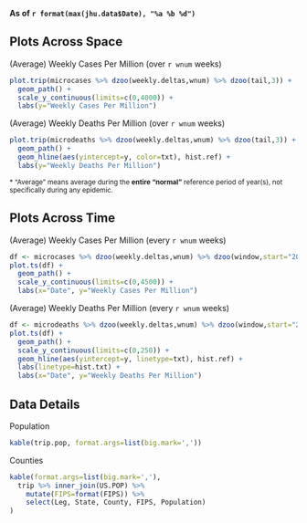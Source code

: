 
**As of `r format(max(jhu.data$Date), "%a %b %d")`**


## Plots Across Space

<div class="plot-title">(Average) Weekly Cases Per Million (over `r wnum` weeks)</div>
```r
plot.trip(microcases %>% dzoo(weekly.deltas,wnum) %>% dzoo(tail,3)) +
  geom_path() +
  scale_y_continuous(limits=c(0,4000)) +
  labs(y="Weekly Cases Per Million")
```

<div class="plot-title">(Average) Weekly Deaths Per Million (over `r wnum` weeks)</div>
```r
plot.trip(microdeaths %>% dzoo(weekly.deltas,wnum) %>% dzoo(tail,3)) +
  geom_path() +
  geom_hline(aes(yintercept=y, color=txt), hist.ref) +
  labs(y="Weekly Deaths Per Million")
```

<small>
 * 
"Average" means average during
the **entire "normal"** reference period of year(s),
not specifically during any epidemic.
</small>


## Plots Across Time

<div class="plot-title">(Average) Weekly Cases Per Million (every `r wnum` weeks)</div>
```r
df <- microcases %>% dzoo(weekly.deltas,wnum) %>% dzoo(window,start="2020-03-01")
plot.ts(df) +
  geom_path() +
  scale_y_continuous(limits=c(0,4500)) +
  labs(x="Date", y="Weekly Cases Per Million")
```

<div class="plot-title">(Average) Weekly Deaths Per Million (every `r wnum` weeks)</div>
```r
df <- microdeaths %>% dzoo(weekly.deltas,wnum) %>% dzoo(window,start="2020-03-01")
plot.ts(df) +
  geom_path() +
  scale_y_continuous(limits=c(0,250)) +
  geom_hline(aes(yintercept=y, linetype=txt), hist.ref) +
  labs(linetype=hist.txt) +
  labs(x="Date", y="Weekly Deaths Per Million")
```


## Data Details

<div class="table-title">Population</div>
```r
kable(trip.pop, format.args=list(big.mark=','))
```

<div class="table-title">Counties</div>
```r
kable(format.args=list(big.mark=','),
  trip %>% inner_join(US.POP) %>%
    mutate(FIPS=format(FIPS)) %>%
    select(Leg, State, County, FIPS, Population)
)
```


